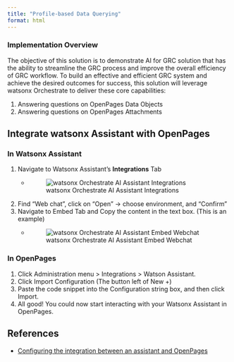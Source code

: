 ```yaml
---
title: "Profile-based Data Querying"
format: html
---
```


### Implementation Overview
The objective of this solution is to demonstrate AI for GRC solution that has the ability to streamline the GRC process and improve the overall efficiency of GRC workflow. To build an effective and efficient GRC system and achieve the desired outcomes for success, this solution will leverage watsonx Orchestrate to deliver these core capabilities:

1. Answering questions on OpenPages Data Objects​
1. Answering questions on OpenPages Attachments​


## Integrate watsonx Assistant with OpenPages

### In Watsonx Assistant

1. Navigate to Watsonx Assistant's **Integrations** Tab
   - ![watsonx Orchestrate AI Assistant Integrations](../assets/screenshots/WxA-Integrations.png)
1. Find "Web chat", click on "Open" -> choose environment, and "Confirm"
1. Navigate to Embed Tab and Copy the content in the text box. (This is an example)
   - ![watsonx Orchestrate AI Assistant Embed Webchat](../assets/screenshots/WxA-Webchat-embed.png)

### In OpenPages

1. Click Administration menu > Integrations > Watson Assistant.
1. Click Import Configuration (The button left of New +)
1. Paste the code snippet into the Configuration string box, and then click Import.
1. All good! You could now start interacting with your Watsonx Assistant in OpenPages.

## References

- [Configuring the integration between an assistant and OpenPages](https://www.ibm.com/docs/en/openpages/9.0.0?topic=assistant-configuring-integration-between-openpages)